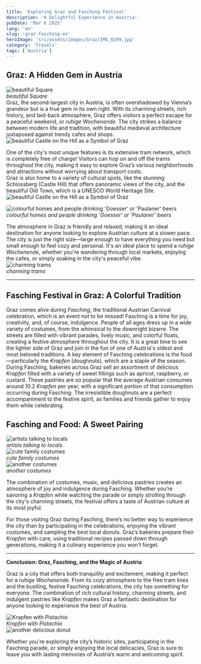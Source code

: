 ```yaml
---
title: 'Exploring Graz and Fasching Festival'
description: 'A Delightful Experience in Austria'
pubDate: 'Mar 6 2025'
lang: 'en'
slug: 'graz-fasching-en'
heroImage: 'src/assets/images/Graz/IMG_0299.jpg'
category: 'Travels'
tags: ['Austria']
---
```


## Graz: A Hidden Gem in Austria

![beautiful Square](src/assets/images/Graz/IMG_0212.jpg)  
_beautiful Square_  
Graz, the second-largest city in Austria, is often overshadowed by Vienna’s grandeur but is a true gem in its own right. With its charming streets, rich history, and laid-back atmosphere, Graz offers visitors a perfect escape for a peaceful weekend, or _ruhige Wochenende_. The city strikes a balance between modern life and tradition, with beautiful medieval architecture juxtaposed against trendy cafes and shops.  
![beautiful Castle on the Hill as a Symbol of Graz](src/assets/images/Graz/IMG_0214.jpg)

One of the city's most unique features is its extensive tram network, which is completely free of charge! Visitors can hop on and off the trams throughout the city, making it easy to explore Graz’s various neighborhoods and attractions without worrying about transport costs.  
Graz is also home to a variety of cultural spots, like the stunning Schlossberg (Castle Hill) that offers panoramic views of the city, and the beautiful Old Town, which is a UNESCO World Heritage Site.  
![beautiful Castle on the Hill as a Symbol of Graz](src/assets/images/Graz/IMG_0259.jpg)

![colourful homes and people drinking 'Goesser' or 'Paulaner' beers](src/assets/images/Graz/IMG_0277.jpg)  
_colourful homes and people drinking 'Goesser' or 'Paulaner' beers_

The atmosphere in Graz is friendly and relaxed, making it an ideal destination for anyone looking to explore Austrian culture at a slower pace. The city is just the right size—large enough to have everything you need but small enough to feel cozy and personal. It's an ideal place to spend a _ruhige Wochenende_, whether you're wandering through local markets, enjoying the cafes, or simply soaking in the city's peaceful vibe.  
![charming trams](src/assets/images/Graz/IMG_0256.jpg)  
_charming trams_

---

## Fasching Festival in Graz: A Colorful Tradition

Graz comes alive during _Fasching_, the traditional Austrian Carnival celebration, which is an event not to be missed! Fasching is a time for joy, creativity, and, of course, indulgence. People of all ages dress up in a wide variety of costumes, from the whimsical to the downright bizarre. The streets are filled with vibrant parades, lively music, and colorful floats, creating a festive atmosphere throughout the city. It is a great time to see the lighter side of Graz and join in the fun of one of Austria's oldest and most beloved traditions.
A key element of Fasching celebrations is the food—particularly the _Krapfen_ (doughnuts), which are a staple of the season. During Fasching, bakeries across Graz sell an assortment of delicious _Krapfen_ filled with a variety of sweet fillings such as apricot, raspberry, or custard. These pastries are so popular that the average Austrian consumes around 10.2 _Krapfen_ per year, with a significant portion of that consumption occurring during Fasching. The irresistible doughnuts are a perfect accompaniment to the festive spirit, as families and friends gather to enjoy them while celebrating.

## Fasching and Food: A Sweet Pairing

![artists talking to locals](src/assets/images/Graz/IMG_0276.jpg)  
_artists talking to locals_  
![cute family costumes ](src/assets/images/Graz/IMG_0281.jpg)  
_cute family costumes_  
![another costumes](src/assets/images/Graz/IMG_0285.jpg)  
_another costumes_

The combination of costumes, music, and delicious pastries creates an atmosphere of joy and indulgence during Fasching. Whether you’re savoring a _Krapfen_ while watching the parade or simply strolling through the city's charming streets, the festival offers a taste of Austrian culture at its most joyful.

For those visiting Graz during Fasching, there’s no better way to experience the city than by participating in the celebrations, enjoying the vibrant costumes, and sampling the best local donuts. Graz’s bakeries prepare their _Krapfen_ with care, using traditional recipes passed down through generations, making it a culinary experience you won’t forget.

---

**Conclusion: Graz, Fasching, and the Magic of Austria**

Graz is a city that offers both tranquility and excitement, making it perfect for a _ruhige Wochenende_. From its cozy atmosphere to the free tram lines and the bustling, festive Fasching celebrations, the city has something for everyone. The combination of rich cultural history, charming streets, and indulgent pastries like _Krapfen_ makes Graz a fantastic destination for anyone looking to experience the best of Austria.

![Krapfen with Pistachio](src/assets/images/Graz/IMG_0291.jpg)  
_Krapfen with Pistachio_  
![another delicious donut](src/assets/images/Graz/IMG_0293.jpg)

Whether you're exploring the city’s historic sites, participating in the Fasching parade, or simply enjoying the local delicacies, Graz is sure to leave you with lasting memories of Austria’s warm and welcoming spirit.
